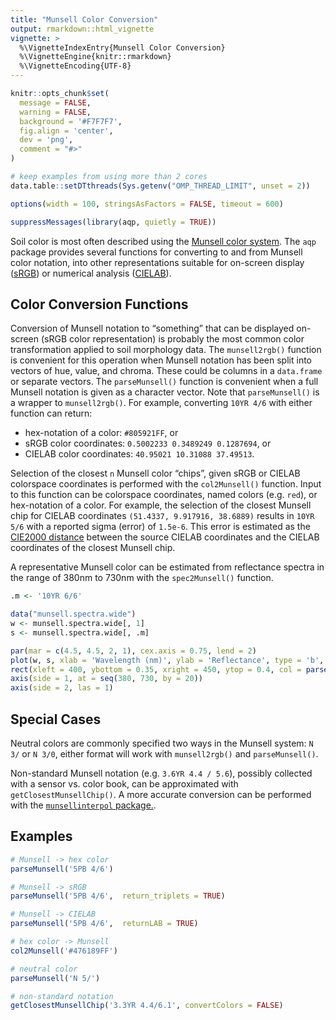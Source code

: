 ```yaml
---
title: "Munsell Color Conversion"
output: rmarkdown::html_vignette
vignette: >
  %\VignetteIndexEntry{Munsell Color Conversion}
  %\VignetteEngine{knitr::rmarkdown}
  %\VignetteEncoding{UTF-8}
---
```


```r
knitr::opts_chunk$set(
  message = FALSE,
  warning = FALSE,
  background = '#F7F7F7',
  fig.align = 'center',
  dev = 'png',
  comment = "#>"
)

# keep examples from using more than 2 cores
data.table::setDTthreads(Sys.getenv("OMP_THREAD_LIMIT", unset = 2))

options(width = 100, stringsAsFactors = FALSE, timeout = 600)

suppressMessages(library(aqp, quietly = TRUE))
```

Soil color is most often described using the [Munsell color system](https://en.wikipedia.org/wiki/Munsell_color_system). The `aqp` package provides several functions for converting to and from Munsell color notation, into other representations suitable for on-screen display ([sRGB](https://en.wikipedia.org/wiki/SRGB)) or numerical analysis ([CIELAB](https://en.wikipedia.org/wiki/CIELAB_color_space)). 


## Color Conversion Functions

Conversion of Munsell notation to "something" that can be displayed on-screen (sRGB color representation) is probably the most common color transformation applied to soil morphology data. The `munsell2rgb()` function is convenient for this operation when Munsell notation has been split into vectors of hue, value, and chroma. These could be columns in a `data.frame` or separate vectors. The `parseMunsell()` function is convenient when a full Munsell notation is given as a character vector. Note that `parseMunsell()` is a wrapper to `munsell2rgb()`. For example, converting `10YR 4/6` with either function can return:

  * hex-notation of a color: `#805921FF`, or
  * sRGB color coordinates: `0.5002233 0.3489249 0.1287694`, or
  * CIELAB color coordinates: `40.95021 10.31088 37.49513`.


Selection of the closest `n` Munsell color "chips", given sRGB or CIELAB colorspace coordinates is performed with the `col2Munsell()` function. Input to this function can be colorspace coordinates, named colors (e.g. `red`), or hex-notation of a color. For example, the selection of the closest Munsell chip for CIELAB coordinates `(51.4337, 9.917916, 38.6889)` results in `10YR 5/6` with a reported sigma (error) of `1.5e-6`. This error is estimated as the [CIE2000 distance](https://en.wikipedia.org/wiki/Color_difference#CIEDE2000) between the source CIELAB coordinates and the CIELAB coordinates of the closest Munsell chip.


A representative Munsell color can be estimated from reflectance spectra in the range of 380nm to 730nm with the `spec2Munsell()` function.

```r
.m <- '10YR 6/6'

data("munsell.spectra.wide")
w <- munsell.spectra.wide[, 1]
s <- munsell.spectra.wide[, .m]

par(mar = c(4.5, 4.5, 2, 1), cex.axis = 0.75, lend = 2)
plot(w, s, xlab = 'Wavelength (nm)', ylab = 'Reflectance', type = 'b', main = .m, cex = 0.8, pch = 16, axes = FALSE)
rect(xleft = 400, ybottom = 0.35, xright = 450, ytop = 0.4, col = parseMunsell(.m), border = 1, lwd = 1)
axis(side = 1, at = seq(380, 730, by = 20))
axis(side = 2, las = 1)
```


## Special Cases

Neutral colors are commonly specified two ways in the Munsell system: `N 3/` or `N 3/0`, either format will work with `munsell2rgb()` and `parseMunsell()`.

Non-standard Munsell notation (e.g. `3.6YR 4.4 / 5.6`), possibly collected with a sensor vs. color book, can be approximated with `getClosestMunsellChip()`. A more accurate conversion can be performed with the [`munsellinterpol` package.](https://cran.r-project.org/package=munsellinterpol).


## Examples

```r
# Munsell -> hex color
parseMunsell('5PB 4/6')

# Munsell -> sRGB
parseMunsell('5PB 4/6',  return_triplets = TRUE)

# Munsell -> CIELAB
parseMunsell('5PB 4/6',  returnLAB = TRUE)

# hex color -> Munsell
col2Munsell('#476189FF')

# neutral color
parseMunsell('N 5/')

# non-standard notation
getClosestMunsellChip('3.3YR 4.4/6.1', convertColors = FALSE)
```




